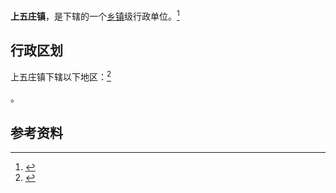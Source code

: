 {{中国乡级行政区|63/01/22/108/000}}

'''上五庄镇'''，是{{PRC admin/fullname|63/01/22/108/000|3}}下辖的一个[[乡镇|乡镇]]级行政单位。<ref>{{PRC admin/ref sgc|{{PRC admin/parent|63/01/22/108/000}}}}</ref>

== 行政区划 ==

上五庄镇下辖以下地区：<ref>{{PRC admin/ref sgc|63/01/22/108/000}}</ref>

{{PRC admin/children|63/01/22/108/000}}。

== 参考资料 ==

{{reflist}}

{{行政区划小作品}}
{{PRC admin/navcat|63/01/22/108/000}}
